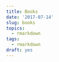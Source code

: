 ```yaml
---
title: Books
date: '2017-07-14'
slug: books
topics:
  - rmarkdown
tags:
  - rmarkdown
draft: yes
---
```


